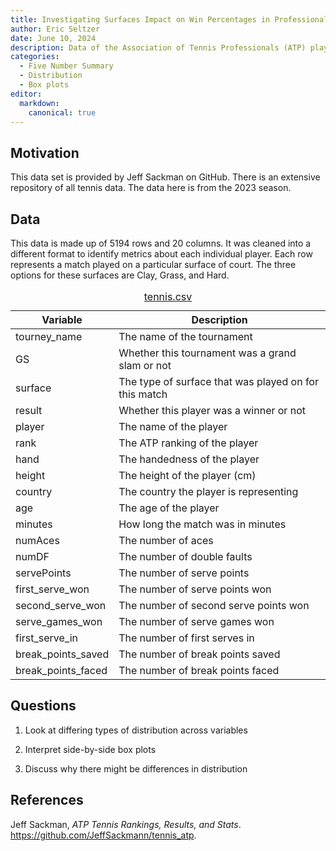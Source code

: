 ```yaml
---
title: Investigating Surfaces Impact on Win Percentages in Professional Tennis
author: Eric Seltzer
date: June 10, 2024
description: Data of the Association of Tennis Professionals (ATP) players and the Women's Tennis Associaion (WTA) from the 2023 season. Players who have played a minimum of 10 matches overall and 5 matches on a particular surface are included in the table. We will be looking into this tennis data.
categories:
  - Five Number Summary
  - Distribution
  - Box plots
editor:
  markdown: 
    canonical: true
---
```


## Motivation

This data set is provided by Jeff Sackman on GitHub. There is an extensive repository of all tennis data. The data here is from the 2023 season.

## Data

This data is made up of 5194 rows and 20 columns. It was cleaned into a different format to identify metrics about each individual player. Each row represents a match played on a particular surface of court. The three options for these surfaces are Clay, Grass, and Hard.

| Variable           | Description                                           |
|--------------------|-------------------------------------------------------|
| tourney_name       | The name of the tournament                            |
| GS                 | Whether this tournament was a grand slam or not       |
| surface            | The type of surface that was played on for this match |
| result             | Whether this player was a winner or not               |
| player             | The name of the player                                |
| rank               | The ATP ranking of the player                         |
| hand               | The handedness of the player                          |
| height             | The height of the player (cm)                         |
| country            | The country the player is representing                |
| age                | The age of the player                                 |
| minutes            | How long the match was in minutes                     |
| numAces            | The number of aces                                    |
| numDF              | The number of double faults                           |
| servePoints        | The number of serve points                            |
| first_serve_won    | The number of serve points won                        |
| second_serve_won   | The number of second serve points won                 |
| serve_games_won    | The number of serve games won                         |
| first_serve_in     | The number of first serves in                         |
| break_points_saved | The number of break points saved                      |
| break_points_faced | The number of break points faced                      |

: [tennis.csv](../data/tennis.csv)

## Questions

1.  Look at differing types of distribution across variables

2.  Interpret side-by-side box plots

3.  Discuss why there might be differences in distribution

## References

Jeff Sackman, *ATP Tennis Rankings, Results, and Stats*. <https://github.com/JeffSackmann/tennis_atp>.
